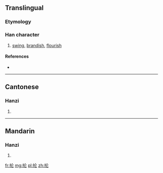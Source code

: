 {{also|掄}}
==Translingual==

===Etymology===
{{Han simp|掄|f=侖|t=仑}}

===Han character===
{{Han char|rn=64|rad=手|as=04|sn=7|four=|canj=手人心 (QOP)}}

# [[swing]], [[brandish]], [[flourish]]

====References====
* {{Han ref|kx=0422.121|hdz=31840.040|uh=62A1|ud=25249}}

----

==Cantonese==

===Hanzi===
{{yue-hanzi|jyut=|y=leun4|tra=掄}}

# {{defn|lang=yue|sort=手04}}

----

==Mandarin==

===Hanzi===
{{cmn-hanzi|tra=掄|pin=[[lún]] ([[lun2]])|wg=lun<sup>2</sup>}}

# {{defn|lang=cmn|sort=手04}}

[[fr:抡]]
[[mg:抡]]
[[pl:抡]]
[[zh:抡]]